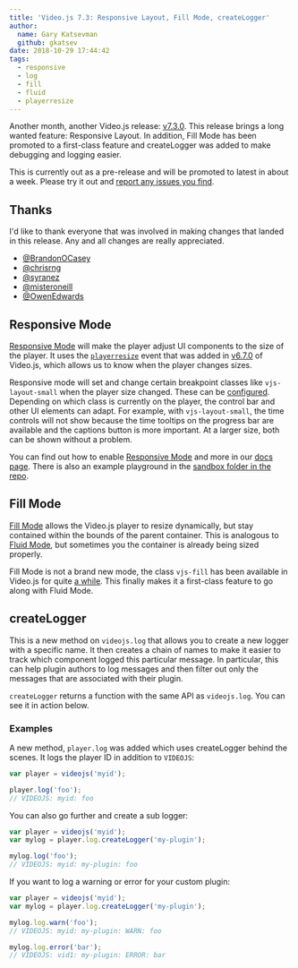 ```yaml
---
title: 'Video.js 7.3: Responsive Layout, Fill Mode, createLogger'
author:
  name: Gary Katsevman
  github: gkatsev
date: 2018-10-29 17:44:42
tags:
  - responsive
  - log
  - fill
  - fluid
  - playerresize
---
```


Another month, another Video.js release: [v7.3.0](https://github.com/videojs/video.js/releases/tag/v7.3.0). This release brings a long wanted feature: Responsive Layout.
In addition, Fill Mode has been promoted to a first-class feature and createLogger was added to make debugging and logging easier.

This is currently out as a pre-release and will be promoted to latest in about a week. Please try it out and [report any issues you find](https://github.com/videojs/video.js/issues/new).

## Thanks
I'd like to thank everyone that was involved in making changes that landed in this release. Any and all changes are really appreciated.

- [@BrandonOCasey](https://github.com/BrandonOCasey)
- [@chrisrng](https://github.com/chrisrng)
- [@syranez](https://github.com/syranez)
- [@misteroneill](https://github.com/misteroneill)
- [@OwenEdwards](https://github.com/OwenEdwards)

## Responsive Mode
[Responsive Mode](https://docs.videojs.com/tutorial-layout.html#responsive-mode) will make the player adjust UI components to the size of the player. It uses the [<code>playerresize</code>](https://github.com/videojs/video.js/pull/4864) event that was added in [v6.7.0](https://github.com/videojs/video.js/releases/tag/v6.7.0) of Video.js, which allows us to know when the player changes sizes.

Responsive mode will set and change certain breakpoint classes like `vjs-layout-small` when the player size changed. These can be [configured](https://docs.videojs.com/tutorial-layout.html#customizing-breakpoints). Depending on which class is currently on the player, the control bar and other UI elements can adapt. For example, with `vjs-layout-small`, the time controls will not show because the time tooltips on the progress bar are available and the captions button is more important. At a larger size, both can be shown without a problem.

You can find out how to enable [Responsive Mode](https://docs.videojs.com/tutorial-layout.html#responsive-mode) and more in our [docs page](https://docs.videojs.com/tutorial-layout.html#responsive-mode). There is also an example playground in the [sandbox folder in the repo](https://github.com/videojs/video.js/blob/main/sandbox/responsive.html.example).

## Fill Mode
[Fill Mode](https://docs.videojs.com/tutorial-layout.html#fill-mode) allows the Video.js player to resize dynamically, but stay contained within the bounds of the parent container. This is analogous to [Fluid Mode](https://docs.videojs.com/tutorial-layout.html#fluid-mode), but sometimes you the container is already being sized properly.

Fill Mode is not a brand new mode, the class `vjs-fill` has been available in Video.js for quite [a while](https://github.com/videojs/video.js/commit/2fc8968002cf2f40128c39699c3ffbaac73fc9ed#diff-6be43b1f61c2cbcb90c6cb4a762ad527R64). This finally makes it a first-class feature to go along with Fluid Mode.

## createLogger
This is a new method on `videojs.log` that allows you to create a new logger with a specific name. It then creates a chain of names to make it easier to track which component logged this particular message. In particular, this can help plugin authors to log messages and then filter out only the messages that are associated with their plugin.

`createLogger` returns a function with the same API as `videojs.log`. You can see it in action below.

### Examples
A new method, `player.log` was added which uses createLogger behind the scenes. It logs the player ID in addition to `VIDEOJS`:

```js
var player = videojs('myid');

player.log('foo');
// VIDEOJS: myid: foo
```

You can also go further and create a sub logger:

```js
var player = videojs('myid');
var mylog = player.log.createLogger('my-plugin');

mylog.log('foo');
// VIDEOJS: myid: my-plugin: foo
```

If you want to log a warning or error for your custom plugin:

```js
var player = videojs('myid');
var mylog = player.log.createLogger('my-plugin');

mylog.log.warn('foo');
// VIDEOJS: myid: my-plugin: WARN: foo

mylog.log.error('bar');
// VIDEOJS: vid1: my-plugin: ERROR: bar
```
